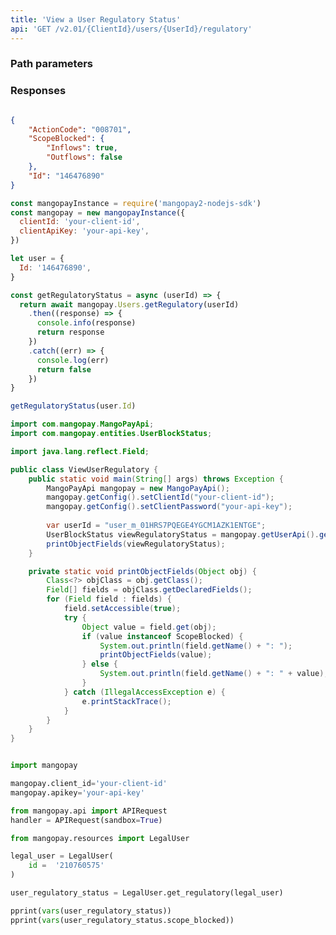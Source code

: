 ```yaml
---
title: 'View a User Regulatory Status'  
api: 'GET /v2.01/{ClientId}/users/{UserId}/regulatory'  
---
```


  

### Path parameters  

<UserId />  

### Responses  

<AccordionGroup><Accordion title="200">  

<ActionCodeResponse />  

<ScopeBlockedResponse />  

<Id7Response /></Accordion></AccordionGroup>  

<ResponseExample>  

```json 200  

{
    "ActionCode": "008701",
    "ScopeBlocked": {
        "Inflows": true,
        "Outflows": false
    },
    "Id": "146476890"
}  
 ```  

</ResponseExample>  

<RequestExample>  
  
```javascript NodeJS  
const mangopayInstance = require('mangopay2-nodejs-sdk')
const mangopay = new mangopayInstance({
  clientId: 'your-client-id',
  clientApiKey: 'your-api-key',
})

let user = {
  Id: '146476890',
}

const getRegulatoryStatus = async (userId) => {
  return await mangopay.Users.getRegulatory(userId)
    .then((response) => {
      console.info(response)
      return response
    })
    .catch((err) => {
      console.log(err)
      return false
    })
}

getRegulatoryStatus(user.Id)  
```  

```java Java 
import com.mangopay.MangoPayApi;
import com.mangopay.entities.UserBlockStatus;

import java.lang.reflect.Field;

public class ViewUserRegulatory {
    public static void main(String[] args) throws Exception {
        MangoPayApi mangopay = new MangoPayApi();
        mangopay.getConfig().setClientId("your-client-id");
        mangopay.getConfig().setClientPassword("your-api-key");
        
        var userId = "user_m_01HRS7PQEGE4YGCM1AZK1ENTGE";
        UserBlockStatus viewRegulatoryStatus = mangopay.getUserApi().getRegulatory(userId);
        printObjectFields(viewRegulatoryStatus);
    }

    private static void printObjectFields(Object obj) {
        Class<?> objClass = obj.getClass();
        Field[] fields = objClass.getDeclaredFields();
        for (Field field : fields) {
            field.setAccessible(true);
            try {
                Object value = field.get(obj);
                if (value instanceof ScopeBlocked) {
                    System.out.println(field.getName() + ": ");
                    printObjectFields(value);
                } else {
                    System.out.println(field.getName() + ": " + value);
                }
            } catch (IllegalAccessException e) {
                e.printStackTrace();
            }
        }
    }
}
```
  
```python Python  

import mangopay

mangopay.client_id='your-client-id'
mangopay.apikey='your-api-key'

from mangopay.api import APIRequest
handler = APIRequest(sandbox=True)

from mangopay.resources import LegalUser

legal_user = LegalUser(
    id =  '210760575'
)

user_regulatory_status = LegalUser.get_regulatory(legal_user)

pprint(vars(user_regulatory_status))
pprint(vars(user_regulatory_status.scope_blocked))  
```  

  
</RequestExample>